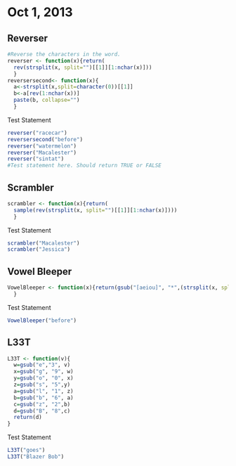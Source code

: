 # Oct 1, 2013

## Reverser
```r
#Reverse the characters in the word.
reverser <- function(x){return(
  rev(strsplit(x, split="")[[1]][1:nchar(x)])) 
  }
reversersecond<- function(x){
  a<-strsplit(x,split=character(0))[[1]]
  b<-a[rev(1:nchar(x))]
  paste(b, collapse="")
  }
```
Test Statement
```r
reverser("racecar")
reversersecond("before")
reverser("watermelon")
reverser("Macalester")
reverser("sintat")
#Test statement here. Should return TRUE or FALSE
```
## Scrambler
```r
scrambler <- function(x){return(
  sample(rev(strsplit(x, split="")[[1]][1:nchar(x)])))
  }
```
Test Statement
```r
scrambler("Macalester")
scrambler("Jessica")
```
## Vowel Bleeper
```r
VowelBleeper <- function(x){return(gsub("[aeiou]", "*",(strsplit(x, split="")[[1]][1:nchar(x)])))
  }
```
Test Statement
```r
VowelBleeper("before")
```
## L33T
```r
L33T <- function(v){
  w=gsub("e","3", v)
  x=gsub("g", "9", w)
  y=gsub("o", "0", x)
  z=gsub("s", "5",y)
  a=gsub("l", "1", z)
  b=gsub("b", "6", a)
  c=gsub("z", "2",b)
  d=gsub("B", "8",c)
  return(d)
}
```
Test Statement
```r
L33T("goes")
L33T("Blazer Bob")
```